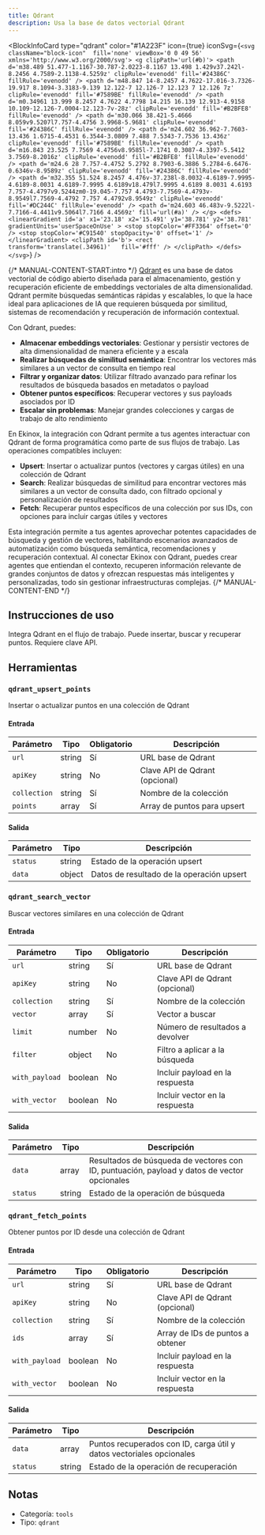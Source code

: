 ```yaml
---
title: Qdrant
description: Usa la base de datos vectorial Qdrant
---
```



<BlockInfoCard 
  type="qdrant"
  color="#1A223F"
  icon={true}
  iconSvg={`<svg className="block-icon"  fill='none' viewBox='0 0 49 56' xmlns='http://www.w3.org/2000/svg'>
      <g clipPath='url(#b)'>
        <path
          d='m38.489 51.477-1.1167-30.787-2.0223-8.1167 13.498 1.429v37.242l-8.2456 4.7589-2.1138-4.5259z'
          clipRule='evenodd'
          fill='#24386C'
          fillRule='evenodd'
        />
        <path
          d='m48.847 14-8.2457 4.7622-17.016-3.7326-19.917 8.1094-3.3183-9.139 12.122-7 12.126-7 12.123 7 12.126 7z'
          clipRule='evenodd'
          fill='#7589BE'
          fillRule='evenodd'
        />
        <path
          d='m0.34961 13.999 8.2457 4.7622 4.7798 14.215 16.139 12.913-4.9158 10.109-12.126-7.0004-12.123-7v-28z'
          clipRule='evenodd'
          fill='#B2BFE8'
          fillRule='evenodd'
        />
        <path
          d='m30.066 38.421-5.4666 8.059v9.5207l7.757-4.4756 3.9968-5.9681'
          clipRule='evenodd'
          fill='#24386C'
          fillRule='evenodd'
        />
        <path
          d='m24.602 36.962-7.7603-13.436 1.6715-4.4531 6.3544-3.0809 7.488 7.5343-7.7536 13.436z'
          clipRule='evenodd'
          fill='#7589BE'
          fillRule='evenodd'
        />
        <path
          d='m16.843 23.525 7.7569 4.4756v8.9585l-7.1741 0.3087-4.3397-5.5412 3.7569-8.2016z'
          clipRule='evenodd'
          fill='#B2BFE8'
          fillRule='evenodd'
        />
        <path
          d='m24.6 28 7.757-4.4752 5.2792 8.7903-6.3886 5.2784-6.6476-0.6346v-8.9589z'
          clipRule='evenodd'
          fill='#24386C'
          fillRule='evenodd'
        />
        <path
          d='m32.355 51.524 8.2457 4.476v-37.238l-8.0032-4.6189-7.9995-4.6189-8.0031 4.6189-7.9995 4.6189v18.479l7.9995 4.6189 8.0031 4.6193 7.757-4.4797v9.5244zm0-19.045-7.757 4.4793-7.7569-4.4793v-8.9549l7.7569-4.4792 7.757 4.4792v8.9549z'
          clipRule='evenodd'
          fill='#DC244C'
          fillRule='evenodd'
        />
        <path d='m24.603 46.483v-9.5222l-7.7166-4.4411v9.5064l7.7166 4.4569z' fill='url(#a)' />
      </g>
      <defs>
        <linearGradient
          id='a'
          x1='23.18'
          x2='15.491'
          y1='38.781'
          y2='38.781'
          gradientUnits='userSpaceOnUse'
        >
          <stop stopColor='#FF3364' offset='0' />
          <stop stopColor='#C91540' stopOpacity='0' offset='1' />
        </linearGradient>
        <clipPath id='b'>
          <rect transform='translate(.34961)'   fill='#fff' />
        </clipPath>
      </defs>
    </svg>`}
/>

{/* MANUAL-CONTENT-START:intro */}
[Qdrant](https://qdrant.tech) es una base de datos vectorial de código abierto diseñada para el almacenamiento, gestión y recuperación eficiente de embeddings vectoriales de alta dimensionalidad. Qdrant permite búsquedas semánticas rápidas y escalables, lo que la hace ideal para aplicaciones de IA que requieren búsqueda por similitud, sistemas de recomendación y recuperación de información contextual.

Con Qdrant, puedes:

- **Almacenar embeddings vectoriales**: Gestionar y persistir vectores de alta dimensionalidad de manera eficiente y a escala
- **Realizar búsquedas de similitud semántica**: Encontrar los vectores más similares a un vector de consulta en tiempo real
- **Filtrar y organizar datos**: Utilizar filtrado avanzado para refinar los resultados de búsqueda basados en metadatos o payload
- **Obtener puntos específicos**: Recuperar vectores y sus payloads asociados por ID
- **Escalar sin problemas**: Manejar grandes colecciones y cargas de trabajo de alto rendimiento

En Ekinox, la integración con Qdrant permite a tus agentes interactuar con Qdrant de forma programática como parte de sus flujos de trabajo. Las operaciones compatibles incluyen:

- **Upsert**: Insertar o actualizar puntos (vectores y cargas útiles) en una colección de Qdrant
- **Search**: Realizar búsquedas de similitud para encontrar vectores más similares a un vector de consulta dado, con filtrado opcional y personalización de resultados
- **Fetch**: Recuperar puntos específicos de una colección por sus IDs, con opciones para incluir cargas útiles y vectores

Esta integración permite a tus agentes aprovechar potentes capacidades de búsqueda y gestión de vectores, habilitando escenarios avanzados de automatización como búsqueda semántica, recomendaciones y recuperación contextual. Al conectar Ekinox con Qdrant, puedes crear agentes que entiendan el contexto, recuperen información relevante de grandes conjuntos de datos y ofrezcan respuestas más inteligentes y personalizadas, todo sin gestionar infraestructuras complejas.
{/* MANUAL-CONTENT-END */}

## Instrucciones de uso

Integra Qdrant en el flujo de trabajo. Puede insertar, buscar y recuperar puntos. Requiere clave API.

## Herramientas

### `qdrant_upsert_points`

Insertar o actualizar puntos en una colección de Qdrant

#### Entrada

| Parámetro | Tipo | Obligatorio | Descripción |
| --------- | ---- | ----------- | ----------- |
| `url` | string | Sí | URL base de Qdrant |
| `apiKey` | string | No | Clave API de Qdrant \(opcional\) |
| `collection` | string | Sí | Nombre de la colección |
| `points` | array | Sí | Array de puntos para upsert |

#### Salida

| Parámetro | Tipo | Descripción |
| --------- | ---- | ----------- |
| `status` | string | Estado de la operación upsert |
| `data` | object | Datos de resultado de la operación upsert |

### `qdrant_search_vector`

Buscar vectores similares en una colección de Qdrant

#### Entrada

| Parámetro | Tipo | Obligatorio | Descripción |
| --------- | ---- | -------- | ----------- |
| `url` | string | Sí | URL base de Qdrant |
| `apiKey` | string | No | Clave API de Qdrant \(opcional\) |
| `collection` | string | Sí | Nombre de la colección |
| `vector` | array | Sí | Vector a buscar |
| `limit` | number | No | Número de resultados a devolver |
| `filter` | object | No | Filtro a aplicar a la búsqueda |
| `with_payload` | boolean | No | Incluir payload en la respuesta |
| `with_vector` | boolean | No | Incluir vector en la respuesta |

#### Salida

| Parámetro | Tipo | Descripción |
| --------- | ---- | ----------- |
| `data` | array | Resultados de búsqueda de vectores con ID, puntuación, payload y datos de vector opcionales |
| `status` | string | Estado de la operación de búsqueda |

### `qdrant_fetch_points`

Obtener puntos por ID desde una colección de Qdrant

#### Entrada

| Parámetro | Tipo | Obligatorio | Descripción |
| --------- | ---- | -------- | ----------- |
| `url` | string | Sí | URL base de Qdrant |
| `apiKey` | string | No | Clave API de Qdrant \(opcional\) |
| `collection` | string | Sí | Nombre de la colección |
| `ids` | array | Sí | Array de IDs de puntos a obtener |
| `with_payload` | boolean | No | Incluir payload en la respuesta |
| `with_vector` | boolean | No | Incluir vector en la respuesta |

#### Salida

| Parámetro | Tipo | Descripción |
| --------- | ---- | ----------- |
| `data` | array | Puntos recuperados con ID, carga útil y datos vectoriales opcionales |
| `status` | string | Estado de la operación de recuperación |

## Notas

- Categoría: `tools`
- Tipo: `qdrant`
